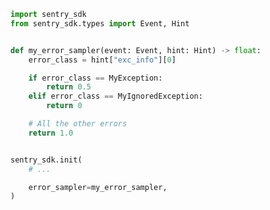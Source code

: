 ```python
import sentry_sdk
from sentry_sdk.types import Event, Hint


def my_error_sampler(event: Event, hint: Hint) -> float:
    error_class = hint["exc_info"][0]

    if error_class == MyException:
        return 0.5
    elif error_class == MyIgnoredException:
        return 0

    # All the other errors
    return 1.0


sentry_sdk.init(
    # ...

    error_sampler=my_error_sampler,
)
```
